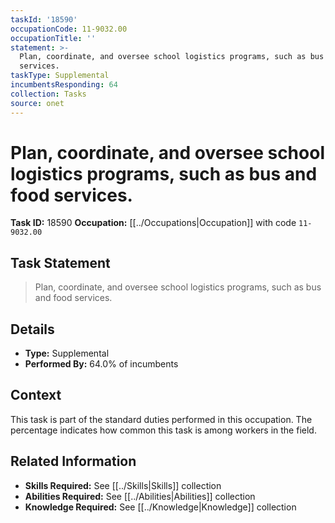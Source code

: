 ```yaml
---
taskId: '18590'
occupationCode: 11-9032.00
occupationTitle: ''
statement: >-
  Plan, coordinate, and oversee school logistics programs, such as bus and food
  services.
taskType: Supplemental
incumbentsResponding: 64
collection: Tasks
source: onet
---
```

# Plan, coordinate, and oversee school logistics programs, such as bus and food services.

**Task ID:** 18590
**Occupation:** [[../Occupations|Occupation]] with code `11-9032.00`

## Task Statement

> Plan, coordinate, and oversee school logistics programs, such as bus and food services.

## Details

- **Type:** Supplemental
- **Performed By:** 64.0% of incumbents

## Context

This task is part of the standard duties performed in this occupation. The percentage indicates how common this task is among workers in the field.

## Related Information

- **Skills Required:** See [[../Skills|Skills]] collection
- **Abilities Required:** See [[../Abilities|Abilities]] collection
- **Knowledge Required:** See [[../Knowledge|Knowledge]] collection
